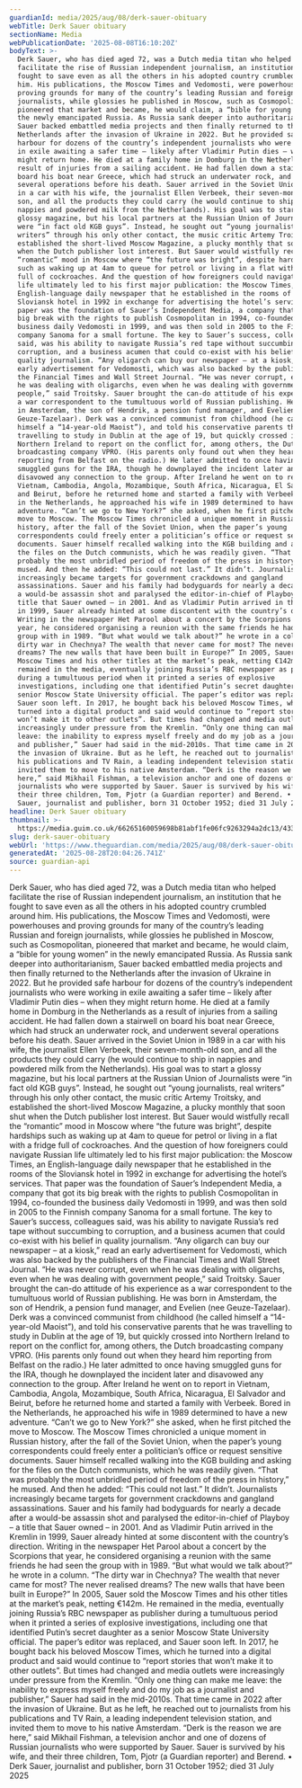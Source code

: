 ```yaml
---
guardianId: media/2025/aug/08/derk-sauer-obituary
webTitle: Derk Sauer obituary
sectionName: Media
webPublicationDate: '2025-08-08T16:10:20Z'
bodyText: >-
  Derk Sauer, who has died aged 72, was a Dutch media titan who helped
  facilitate the rise of Russian independent journalism, an institution that he
  fought to save even as all the others in his adopted country crumbled around
  him. His publications, the Moscow Times and Vedomosti, were powerhouses and
  proving grounds for many of the country’s leading Russian and foreign
  journalists, while glossies he published in Moscow, such as Cosmopolitan,
  pioneered that market and became, he would claim, a “bible for young women” in
  the newly emancipated Russia. As Russia sank deeper into authoritarianism,
  Sauer backed embattled media projects and then finally returned to the
  Netherlands after the invasion of Ukraine in 2022. But he provided safe
  harbour for dozens of the country’s independent journalists who were working
  in exile awaiting a safer time – likely after Vladimir Putin dies – when they
  might return home. He died at a family home in Domburg in the Netherlands as a
  result of injuries from a sailing accident. He had fallen down a stairwell on
  board his boat near Greece, which had struck an underwater rock, and underwent
  several operations before his death. Sauer arrived in the Soviet Union in 1989
  in a car with his wife, the journalist Ellen Verbeek, their seven-month-old
  son, and all the products they could carry (he would continue to ship in
  nappies and powdered milk from the Netherlands). His goal was to start a
  glossy magazine, but his local partners at the Russian Union of Journalists
  were “in fact old KGB guys”. Instead, he sought out “young journalists, real
  writers” through his only other contact, the music critic Artemy Troitsky, and
  established the short-lived Moscow Magazine, a plucky monthly that soon shut
  when the Dutch publisher lost interest. But Sauer would wistfully recall the
  “romantic” mood in Moscow where “the future was bright”, despite hardships
  such as waking up at 4am to queue for petrol or living in a flat with a fridge
  full of cockroaches. And the question of how foreigners could navigate Russian
  life ultimately led to his first major publication: the Moscow Times, an
  English-language daily newspaper that he established in the rooms of the
  Sloviansk hotel in 1992 in exchange for advertising the hotel’s services. That
  paper was the foundation of Sauer’s Independent Media, a company that got its
  big break with the rights to publish Cosmopolitan in 1994, co-founded the
  business daily Vedomosti in 1999, and was then sold in 2005 to the Finnish
  company Sanoma for a small fortune. The key to Sauer’s success, colleagues
  said, was his ability to navigate Russia’s red tape without succumbing to
  corruption, and a business acumen that could co-exist with his belief in
  quality journalism. “Any oligarch can buy our newspaper – at a kiosk,” read an
  early advertisement for Vedomosti, which was also backed by the publishers of
  the Financial Times and Wall Street Journal. “He was never corrupt, even when
  he was dealing with oligarchs, even when he was dealing with government
  people,” said Troitsky. Sauer brought the can-do attitude of his experience as
  a war correspondent to the tumultuous world of Russian publishing. He was born
  in Amsterdam, the son of Hendrik, a pension fund manager, and Evelien (nee
  Geuze-Tazelaar). Derk was a convinced communist from childhood (he called
  himself a “14-year-old Maoist”), and told his conservative parents that he was
  travelling to study in Dublin at the age of 19, but quickly crossed into
  Northern Ireland to report on the conflict for, among others, the Dutch
  broadcasting company VPRO. (His parents only found out when they heard him
  reporting from Belfast on the radio.) He later admitted to once having
  smuggled guns for the IRA, though he downplayed the incident later and
  disavowed any connection to the group. After Ireland he went on to report in
  Vietnam, Cambodia, Angola, Mozambique, South Africa, Nicaragua, El Salvador
  and Beirut, before he returned home and started a family with Verbeek. Bored
  in the Netherlands, he approached his wife in 1989 determined to have a new
  adventure. “Can’t we go to New York?” she asked, when he first pitched the
  move to Moscow. The Moscow Times chronicled a unique moment in Russian
  history, after the fall of the Soviet Union, when the paper’s young
  correspondents could freely enter a politician’s office or request sensitive
  documents. Sauer himself recalled walking into the KGB building and asking for
  the files on the Dutch communists, which he was readily given. “That was
  probably the most unbridled period of freedom of the press in history,” he
  mused. And then he added: “This could not last.” It didn’t. Journalists
  increasingly became targets for government crackdowns and gangland
  assassinations. Sauer and his family had bodyguards for nearly a decade after
  a would-be assassin shot and paralysed the editor-in-chief of Playboy – a
  title that Sauer owned – in 2001. And as Vladimir Putin arrived in the Kremlin
  in 1999, Sauer already hinted at some discontent with the country’s direction.
  Writing in the newspaper Het Parool about a concert by the Scorpions that
  year, he considered organising a reunion with the same friends he had seen the
  group with in 1989. “But what would we talk about?” he wrote in a column. “The
  dirty war in Chechnya? The wealth that never came for most? The never realised
  dreams? The new walls that have been built in Europe?” In 2005, Sauer sold the
  Moscow Times and his other titles at the market’s peak, netting €142m. He
  remained in the media, eventually joining Russia’s RBC newspaper as publisher
  during a tumultuous period when it printed a series of explosive
  investigations, including one that identified Putin’s secret daughter as a
  senior Moscow State University official. The paper’s editor was replaced, and
  Sauer soon left. In 2017, he bought back his beloved Moscow Times, which he
  turned into a digital product and said would continue to “report stories that
  won’t make it to other outlets”. But times had changed and media outlets were
  increasingly under pressure from the Kremlin. “Only one thing can make me
  leave: the inability to express myself freely and do my job as a journalist
  and publisher,” Sauer had said in the mid-2010s. That time came in 2022 after
  the invasion of Ukraine. But as he left, he reached out to journalists from
  his publications and TV Rain, a leading independent television station, and
  invited them to move to his native Amsterdam. “Derk is the reason we are
  here,” said Mikhail Fishman, a television anchor and one of dozens of Russian
  journalists who were supported by Sauer. Sauer is survived by his wife, and
  their three children, Tom, Pjotr (a Guardian reporter) and Berend. • Derk
  Sauer, journalist and publisher, born 31 October 1952; died 31 July 2025
headline: Derk Sauer obituary
thumbnail: >-
  https://media.guim.co.uk/66265160059698b81abf1fe06fc9263294a2dc13/433_460_1448_1158/500.jpg
slug: derk-sauer-obituary
webUrl: 'https://www.theguardian.com/media/2025/aug/08/derk-sauer-obituary'
generatedAt: '2025-08-28T20:04:26.741Z'
source: guardian-api
---
```

Derk Sauer, who has died aged 72, was a Dutch media titan who helped facilitate the rise of Russian independent journalism, an institution that he fought to save even as all the others in his adopted country crumbled around him. His publications, the Moscow Times and Vedomosti, were powerhouses and proving grounds for many of the country’s leading Russian and foreign journalists, while glossies he published in Moscow, such as Cosmopolitan, pioneered that market and became, he would claim, a “bible for young women” in the newly emancipated Russia. As Russia sank deeper into authoritarianism, Sauer backed embattled media projects and then finally returned to the Netherlands after the invasion of Ukraine in 2022. But he provided safe harbour for dozens of the country’s independent journalists who were working in exile awaiting a safer time – likely after Vladimir Putin dies – when they might return home. He died at a family home in Domburg in the Netherlands as a result of injuries from a sailing accident. He had fallen down a stairwell on board his boat near Greece, which had struck an underwater rock, and underwent several operations before his death. Sauer arrived in the Soviet Union in 1989 in a car with his wife, the journalist Ellen Verbeek, their seven-month-old son, and all the products they could carry (he would continue to ship in nappies and powdered milk from the Netherlands). His goal was to start a glossy magazine, but his local partners at the Russian Union of Journalists were “in fact old KGB guys”. Instead, he sought out “young journalists, real writers” through his only other contact, the music critic Artemy Troitsky, and established the short-lived Moscow Magazine, a plucky monthly that soon shut when the Dutch publisher lost interest. But Sauer would wistfully recall the “romantic” mood in Moscow where “the future was bright”, despite hardships such as waking up at 4am to queue for petrol or living in a flat with a fridge full of cockroaches. And the question of how foreigners could navigate Russian life ultimately led to his first major publication: the Moscow Times, an English-language daily newspaper that he established in the rooms of the Sloviansk hotel in 1992 in exchange for advertising the hotel’s services. That paper was the foundation of Sauer’s Independent Media, a company that got its big break with the rights to publish Cosmopolitan in 1994, co-founded the business daily Vedomosti in 1999, and was then sold in 2005 to the Finnish company Sanoma for a small fortune. The key to Sauer’s success, colleagues said, was his ability to navigate Russia’s red tape without succumbing to corruption, and a business acumen that could co-exist with his belief in quality journalism. “Any oligarch can buy our newspaper – at a kiosk,” read an early advertisement for Vedomosti, which was also backed by the publishers of the Financial Times and Wall Street Journal. “He was never corrupt, even when he was dealing with oligarchs, even when he was dealing with government people,” said Troitsky. Sauer brought the can-do attitude of his experience as a war correspondent to the tumultuous world of Russian publishing. He was born in Amsterdam, the son of Hendrik, a pension fund manager, and Evelien (nee Geuze-Tazelaar). Derk was a convinced communist from childhood (he called himself a “14-year-old Maoist”), and told his conservative parents that he was travelling to study in Dublin at the age of 19, but quickly crossed into Northern Ireland to report on the conflict for, among others, the Dutch broadcasting company VPRO. (His parents only found out when they heard him reporting from Belfast on the radio.) He later admitted to once having smuggled guns for the IRA, though he downplayed the incident later and disavowed any connection to the group. After Ireland he went on to report in Vietnam, Cambodia, Angola, Mozambique, South Africa, Nicaragua, El Salvador and Beirut, before he returned home and started a family with Verbeek. Bored in the Netherlands, he approached his wife in 1989 determined to have a new adventure. “Can’t we go to New York?” she asked, when he first pitched the move to Moscow. The Moscow Times chronicled a unique moment in Russian history, after the fall of the Soviet Union, when the paper’s young correspondents could freely enter a politician’s office or request sensitive documents. Sauer himself recalled walking into the KGB building and asking for the files on the Dutch communists, which he was readily given. “That was probably the most unbridled period of freedom of the press in history,” he mused. And then he added: “This could not last.” It didn’t. Journalists increasingly became targets for government crackdowns and gangland assassinations. Sauer and his family had bodyguards for nearly a decade after a would-be assassin shot and paralysed the editor-in-chief of Playboy – a title that Sauer owned – in 2001. And as Vladimir Putin arrived in the Kremlin in 1999, Sauer already hinted at some discontent with the country’s direction. Writing in the newspaper Het Parool about a concert by the Scorpions that year, he considered organising a reunion with the same friends he had seen the group with in 1989. “But what would we talk about?” he wrote in a column. “The dirty war in Chechnya? The wealth that never came for most? The never realised dreams? The new walls that have been built in Europe?” In 2005, Sauer sold the Moscow Times and his other titles at the market’s peak, netting €142m. He remained in the media, eventually joining Russia’s RBC newspaper as publisher during a tumultuous period when it printed a series of explosive investigations, including one that identified Putin’s secret daughter as a senior Moscow State University official. The paper’s editor was replaced, and Sauer soon left. In 2017, he bought back his beloved Moscow Times, which he turned into a digital product and said would continue to “report stories that won’t make it to other outlets”. But times had changed and media outlets were increasingly under pressure from the Kremlin. “Only one thing can make me leave: the inability to express myself freely and do my job as a journalist and publisher,” Sauer had said in the mid-2010s. That time came in 2022 after the invasion of Ukraine. But as he left, he reached out to journalists from his publications and TV Rain, a leading independent television station, and invited them to move to his native Amsterdam. “Derk is the reason we are here,” said Mikhail Fishman, a television anchor and one of dozens of Russian journalists who were supported by Sauer. Sauer is survived by his wife, and their three children, Tom, Pjotr (a Guardian reporter) and Berend. • Derk Sauer, journalist and publisher, born 31 October 1952; died 31 July 2025
